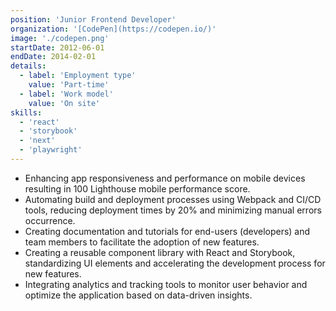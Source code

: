 ```yaml
---
position: 'Junior Frontend Developer'
organization: '[CodePen](https://codepen.io/)'
image: './codepen.png'
startDate: 2012-06-01
endDate: 2014-02-01
details:
  - label: 'Employment type'
    value: 'Part-time'
  - label: 'Work model'
    value: 'On site'
skills:
  - 'react'
  - 'storybook'
  - 'next'
  - 'playwright'
---
```


- Enhancing app responsiveness and performance on mobile devices resulting in 100 Lighthouse mobile performance score.
- Automating build and deployment processes using Webpack and CI/CD tools, reducing deployment times by 20% and minimizing manual errors occurrence.
- Creating documentation and tutorials for end-users (developers) and team members to facilitate the adoption of new features.
- Creating a reusable component library with React and Storybook, standardizing UI elements and accelerating the development process for new features.
- Integrating analytics and tracking tools to monitor user behavior and optimize the application based on data-driven insights.
